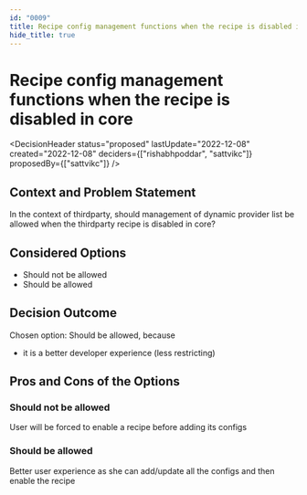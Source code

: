 ```yaml
---
id: "0009"
title: Recipe config management functions when the recipe is disabled in core
hide_title: true
---
```



# Recipe config management functions when the recipe is disabled in core

<DecisionHeader status="proposed" lastUpdate="2022-12-08" created="2022-12-08" deciders={["rishabhpoddar", "sattvikc"]} proposedBy={["sattvikc"]} />

## Context and Problem Statement

In the context of thirdparty, should management of dynamic provider list be allowed when the thirdparty recipe is disabled in core?

## Considered Options

* Should not be allowed
* Should be allowed


## Decision Outcome

Chosen option: Should be allowed, because

* it is a better developer experience (less restricting)

## Pros and Cons of the Options

### Should not be allowed

<ArgumentCon> User will be forced to enable a recipe before adding its configs </ArgumentCon>

### Should be allowed

<ArgumentPro> Better user experience as she can add/update all the configs and then enable the recipe </ArgumentPro>
